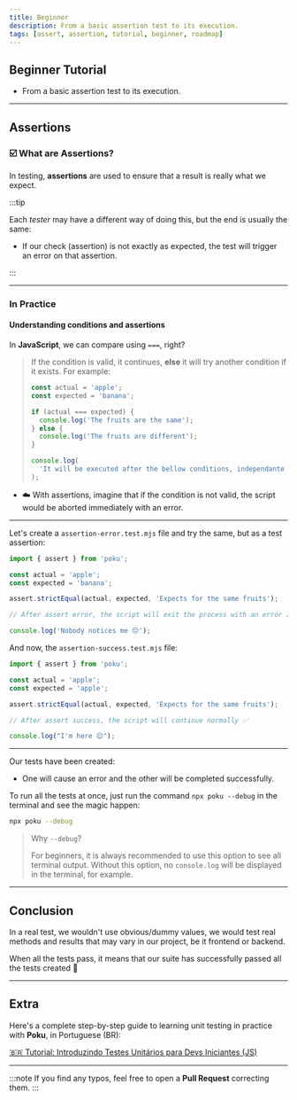 ```yaml
---
title: Beginner
description: From a basic assertion test to its execution.
tags: [assert, assertion, tutorial, beginner, roadmap]
---
```



<div className='title-section'>
<aside>

# Beginner Tutorial

- From a basic assertion test to its execution.

</aside>
  <aside>
    <Junior className='logo' height='128' />
  </aside>
</div>

<hr />

## Assertions

>

### ☑️ What are Assertions?

In testing, **assertions** are used to ensure that a result is really what we expect.

:::tip

Each _tester_ may have a different way of doing this, but the end is usually the same:

- If our check (assertion) is not exactly as expected, the test will trigger an error on that assertion.

:::

<hr />

### In Practice

#### Understanding conditions and assertions

In **JavaScript**, we can compare using `===`, right?

<blockquote>

If the condition is valid, it continues, **else** it will try another condition if it exists. For example:

```js
const actual = 'apple';
const expected = 'banana';

if (actual === expected) {
  console.log('The fruits are the same');
} else {
  console.log('The fruits are different');
}

console.log(
  'It will be executed after the bellow conditions, independante of the result'
);
```

</blockquote>

- ☁️ With assertions, imagine that if the condition is not valid, the script would be aborted immediately with an error.

<hr />

Let's create a `assertion-error.test.mjs` file and try the same, but as a test assertion:

```js
import { assert } from 'poku';

const actual = 'apple';
const expected = 'banana';

assert.strictEqual(actual, expected, 'Expects for the same fruits');

// After assert error, the script will exit the process with an error ❌

console.log('Nobody notices me 😔');
```

And now, the `assertion-success.test.mjs` file:

```js
import { assert } from 'poku';

const actual = 'apple';
const expected = 'apple';

assert.strictEqual(actual, expected, 'Expects for the same fruits');

// After assert success, the script will continue normally ✅

console.log("I'm here 😌");
```

<hr />

Our tests have been created:

- One will cause an error and the other will be completed successfully.

To run all the tests at once, just run the command `npx poku --debug` in the terminal and see the magic happen:

```sh
npx poku --debug
```

> Why `--debug`?
>
> For beginners, it is always recommended to use this option to see all terminal output. Without this option, no `console.log` will be displayed in the terminal, for example.

<hr />

## Conclusion

In a real test, we wouldn't use obvious/dummy values, we would test real methods and results that may vary in our project, be it frontend or backend.

When all the tests pass, it means that our suite has successfully passed all the tests created 🎉

<hr />

## Extra

Here's a complete step-by-step guide to learning unit testing in practice with **Poku**, in Portuguese (BR):

[🇧🇷 Tutorial: Introduzindo Testes Unitários para Devs Iniciantes (JS)](https://www.tabnews.com.br/wellwelwel/tutorial-introduzindo-testes-unitarios-para-devs-iniciantes-js)

<hr />

:::note
If you find any typos, feel free to open a **Pull Request** correcting them.
:::

